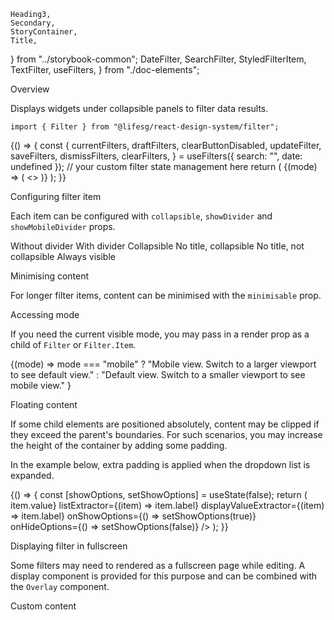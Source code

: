     Heading3,
    Secondary,
    StoryContainer,
    Title,
} from "../storybook-common";
    DateFilter,
    SearchFilter,
    StyledFilterItem,
    TextFilter,
    useFilters,
} from "./doc-elements";

<Meta title="Modules/Filter" component={Filter} />

<Title>Filter</Title>

<Secondary>Overview</Secondary>

Displays widgets under collapsible panels to filter data results.

```tsx
import { Filter } from "@lifesg/react-design-system/filter";
```

<Canvas>
    <Story name="Filter">
        {() => {
            const {
                currentFilters,
                draftFilters,
                clearButtonDisabled,
                updateFilter,
                saveFilters,
                dismissFilters,
                clearFilters,
            } = useFilters({ search: "", date: undefined }); // your custom filter state management here
            return (
                <StoryContainer>
                    <Filter
                        clearButtonDisabled={clearButtonDisabled}
                        onClear={clearFilters}
                        onDismiss={dismissFilters}
                        onDone={saveFilters}
                    >
                        {(mode) => (
                            <>
                                <StyledFilterItem
                                    $mode={mode}
                                    collapsible={false}
                                    showMobileDivider={false}
                                    showDivider={false}
                                >
                                    <SearchFilter
                                        mode={mode}
                                        value={draftFilters.search}
                                        onChange={updateFilter(mode, "search")}
                                    />
                                </StyledFilterItem>
                                <Filter.Item title="Date">
                                    <DateFilter
                                        mode={mode}
                                        value={draftFilters.date}
                                        onChange={updateFilter(mode, "date")}
                                    />
                                </Filter.Item>
                                <Filter.Item title="Just an example of long content that may wrap to the next line">
                                    <TextFilter />
                                </Filter.Item>
                            </>
                        )}
                    </Filter>
                </StoryContainer>
            );
        }}
    </Story>
</Canvas>

<Heading3>Configuring filter item</Heading3>

Each item can be configured with `collapsible`, `showDivider` and `showMobileDivider` props.

<Canvas>
    <Story name="Configuring filter item">
        <StoryContainer>
            <Filter>
                <Filter.Item
                    title="No divider"
                    showMobileDivider={false}
                    showDivider={false}
                >
                    Without divider
                </Filter.Item>
                <Filter.Item title="With divider">With divider</Filter.Item>
                <Filter.Item title="Default">Collapsible</Filter.Item>
                <Filter.Item>No title, collapsible</Filter.Item>
                <Filter.Item collapsible={false}>
                    No title, not collapsible
                </Filter.Item>
                <Filter.Item title="Not collapsible" collapsible={false}>
                    Always visible
                </Filter.Item>
            </Filter>
        </StoryContainer>
    </Story>
</Canvas>

<Heading3>Minimising content</Heading3>

For longer filter items, content can be minimised with the `minimisable` prop.

<Canvas>
    <Story name="Minimised">
        <StoryContainer>
            <Filter>
                <Filter.Item
                    title="Minimised"
                    minimisable
                    showMobileDivider={false}
                >
                    <TextFilter />
                </Filter.Item>
                <Filter.Item
                    title="With custom minimised height"
                    minimisable
                    minimisedHeight={100}
                >
                    <TextFilter />
                </Filter.Item>
            </Filter>
        </StoryContainer>
    </Story>
</Canvas>

<Heading3>Accessing mode</Heading3>

If you need the current visible mode, you may pass in a render prop as a child of `Filter` or `Filter.Item`.

<Canvas>
    <Story name="Accessing mode">
        <StoryContainer>
            <Filter>
                <Filter.Item title="Mode" showMobileDivider={false}>
                    {(mode) =>
                        mode === "mobile"
                            ? "Mobile view. Switch to a larger viewport to see default view."
                            : "Default view. Switch to a smaller viewport to see mobile view."
                    }
                </Filter.Item>
            </Filter>
        </StoryContainer>
    </Story>
</Canvas>

<Heading3>Floating content</Heading3>

If some child elements are positioned absolutely, content may be clipped if they exceed the parent's boundaries.
For such scenarios, you may increase the height of the container by adding some padding.

In the example below, extra padding is applied when the dropdown list is expanded.

<Canvas>
    <Story name="With floating content">
        {() => {
            const [showOptions, setShowOptions] = useState(false);
            return (
                <StoryContainer>
                    <Filter>
                        <Filter.Item
                            title="Category 1"
                            style={{
                                paddingBottom: showOptions ? "17rem" : "1rem",
                            }}
                            showMobileDivider={false}
                        >
                            <Form.Select
                                options={[
                                    {
                                        value: "A",
                                        label: "Option A",
                                    },
                                    {
                                        value: "B",
                                        label: "Option B",
                                    },
                                    {
                                        value: "C",
                                        label: "Option C",
                                    },
                                    {
                                        value: "D",
                                        label: "Option D",
                                    },
                                ]}
                                valueExtractor={(item) => item.value}
                                listExtractor={(item) => item.label}
                                displayValueExtractor={(item) => item.label}
                                onShowOptions={() => setShowOptions(true)}
                                onHideOptions={() => setShowOptions(false)}
                            />
                        </Filter.Item>
                    </Filter>
                </StoryContainer>
            );
        }}
    </Story>
</Canvas>

<Heading3>Displaying filter in fullscreen</Heading3>

Some filters may need to rendered as a fullscreen page while editing. A display component is provided for this purpose and can be combined with the `Overlay` component.

<Canvas>
    <Story name="Display filter in fullscreen">
        <StoryContainer
            style={{
                height: "80vh",
                border: "1px solid grey",
            }}
        >
            <Filter.Page>
                <div style={{ margin: "1rem" }}>Custom content</div>
            </Filter.Page>
        </StoryContainer>
    </Story>
</Canvas>

<PropsTable />
